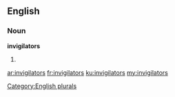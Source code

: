 ==English==

===Noun===
'''invigilators'''

# {{plural of|[[invigilator]]}}

[[Category:English plurals]]

[[ar:invigilators]]
[[fr:invigilators]]
[[ku:invigilators]]
[[my:invigilators]]
